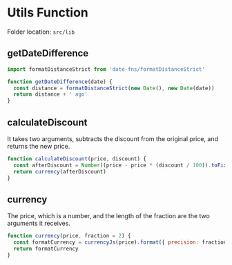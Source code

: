 # Utils Function


<Callout>Folder location: `src/lib`</Callout>

## getDateDifference

```js
import formatDistanceStrict from 'date-fns/formatDistanceStrict'

function getDateDifference(date) {
  const distance = formatDistanceStrict(new Date(), new Date(date))
  return distance + ' ago'
}
```

## calculateDiscount

It takes two arguments, subtracts the discount from the original price, and returns the new price.

```js
function calculateDiscount(price, discount) {
  const afterDiscount = Number((price - price * (discount / 100)).toFixed(2))
  return currency(afterDiscount)
}
```

## currency

The price, which is a number, and the length of the fraction are the two arguments it receives.

```js
function currency(price, fraction = 2) {
  const formatCurrency = currencyJs(price).format({ precision: fraction })
  return formatCurrency
}
```
